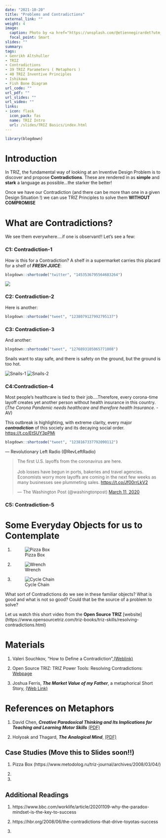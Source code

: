 ```yaml
---
date: "2021-10-20"
title: "Problems and Contradictions"
external_link: ""
weight: 4
image:
  caption: Photo by <a href="https://unsplash.com/@etiennegirardet?utm_source=unsplash&utm_medium=referral&utm_content=creditCopyText">Etienne Girardet</a> on <a href="https://unsplash.com/s/photos/contradiction?utm_source=unsplash&utm_medium=referral&utm_content=creditCopyText">Unsplash</a>
  focal_point: Smart
slides: ""
summary: 
tags:
- Genrikh Altshuller
- TRIZ
- Contradictions
- 39 TRIZ Parameters ( Metaphors )
- 40 TRIZ Inventive Principles
- Ishikawa
- Fish Bone Diagram
url_code: ""
url_pdf: ""
url_slides: ""
url_video: ""
links:
- icon: flask
  icon_pack: fas
  name: TRIZ Intro
  url: /slides/TRIZ Basics/index.html
---
```


```r
library(blogdown)
```

# Introduction

In TRIZ, the fundamental way of looking at an Inventive Design Problem is to discover and propose **Contradictions**. These are rendered in as **simple** and **stark** a language as possible...the starker the better! 

Once we have our Contradiction (and there can be more than one in a given Design Situation !) we can use TRIZ Principles to solve them **WITHOUT COMPROMISE**

# What are Contradictions?

We see them everywhere....if one is observant!! Let's see a few:

### C1: Contradiction-1
How is this for a Contradiction?  A shelf in a supermarket carries this placard for a shelf of ***FRESH JUICE***:

```r
blogdown::shortcode("twitter", "1453536795564683264")
```

![](Juice.jpeg)

### C2: Contradiction-2
Here is another:
```r
blogdown::shortcode("tweet", "1238079127992795137")
```
 
### C3: Contradiction-3
And another:
```r
blogdown::shortcode("tweet", "1276893105065771008")
```
Snails want to stay safe, and there is safety on the ground, but the ground is too hot.  

![Snails-1](Snails-1.jpeg)
![Snails-2](Snails-2.jpeg)

### C4:Contradiction-4

Most people's healthcare is tied to their job....Therefore, every corona-time layoff creates yet another person without health insurance in this country. (*The Corona Pandemic needs healthcare and therefore health Insurance.* - AV)

This outbreak is highlighting, with extreme clarity, every major ***contradiction*** of this society and its decaying social order. <https://t.co/EtSUY3pPMi>

```r
blogdown::shortcode("tweet", "1238167337792090112")

```

--- Revolutionary Left Radio (\@RevLeftRadio)


<blockquote class="twitter-tweet"><p lang="en" dir="ltr">The first U.S. layoffs from the coronavirus are here.<br><br>Job losses have begun in ports, bakeries and travel agencies. Economists worry more layoffs are coming in the next few weeks as many businesses see plummeting sales. <a href="https://t.co/Jf00rrLkV2">https://t.co/Jf00rrLkV2</a></p>&mdash; The Washington Post (@washingtonpost) <a href="https://twitter.com/washingtonpost/status/1237821091680313344?ref_src=twsrc%5Etfw">March 11, 2020</a></blockquote> <script async src="https://platform.twitter.com/widgets.js" charset="utf-8"></script>


### C5: Contradiction-5





# Some Everyday Objects for us to Contemplate

1) ![Pizza Box](https://cdn1.npcdn.net/image/1552872726a0d1a84de690949b32678d9ef041649b.jpg?md5id=357429c78239304d194f517cde4ad439&new_width=1000&new_height=1000&size=max&w=-62170009200)


1) ![ Wrench](wrench.jpg)


1) ![Cycle Chain](chain.jpg)

What sort of Contradictions do we see in these familiar objects? What is good and what is not so good? Could that be the source of a problem to solve?

Let us watch this short video from the **Open Source TRIZ** [website]
(https://www.opensourcetriz.com/triz-books/triz-skills/resolving-contradictions.html)

# Materials

1. Valeri Souchkov, "How to Define a Contradiction",[(Weblink)](http://xtriz.com/Training/TRIZ_DefineContradiction_Tutorial.pdf)

1. Open Source TRIZ: TRIZ Power Tools: Resolving Contradictions: [Webpage](https://www.opensourcetriz.com/triz-books/triz-skills/resolving-contradictions.html)

1. Joshua Ferris, ***The Market Value of my Father***, a metaphorical Short Story, [(Web Link)](https://www.wealthsimple.com/en-ca/magazine/joshua-ferris)

# References on Metaphors

1. David Chen, ***Creative Paradoxical Thinking
and Its Implications for Teaching
and Learning Motor Skills*** [(PDF)](pdf/TRIZ/CreativeParadoxicalThinking2011.pdf)

1. Holyoak and Thagard, ***The Analogical Mind***, [(PDF)](pdf/TRIZ/Holyoak-Thagard-The Analogical Mind.pdf)



## Case Studies (Move this to Slides soon!!)

1. Pizza Box (https://www.metodolog.ru/triz-journal/archives/2008/03/04/)

1.


1.


## Additional Readings

1. https://www.bbc.com/worklife/article/20201109-why-the-paradox-mindset-is-the-key-to-success

1. https://hbr.org/2008/06/the-contradictions-that-drive-toyotas-success


1. 


